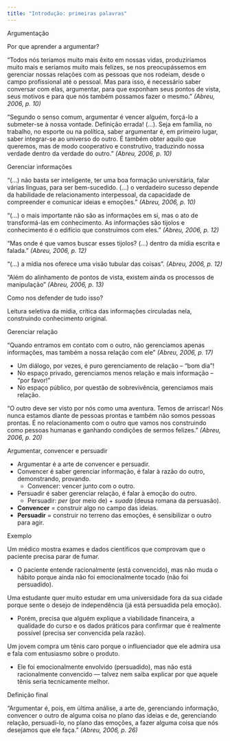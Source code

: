 ```yaml
---
title: "Introdução: primeiras palavras"
---
```


::: titulo-nao-numerado
Argumentação
:::

::: subtitulo-nao-numerado
Por que aprender a argumentar?
:::

::: citacao
“Todos nós teríamos muito mais êxito em nossas vidas, produziríamos muito mais e seríamos muito mais felizes, se nos preocupássemos em gerenciar nossas relações com as pessoas que nos rodeiam, desde o campo profissional até o pessoal. Mas para isso, é necessário saber conversar com elas, argumentar, para que exponham seus pontos de vista, seus motivos e para que nós também possamos fazer o mesmo.” *(Abreu, 2006, p. 10)*
:::

::: citacao
“Segundo o senso comum, argumentar é vencer alguém, forçá-lo a submeter-se à nossa vontade. Definição errada! (...). Seja em família, no trabalho, no esporte ou na política, saber argumentar é, em primeiro lugar, saber integrar-se ao universo do outro. É também obter aquilo que queremos, mas de modo cooperativo e construtivo, traduzindo nossa verdade dentro da verdade do outro.” *(Abreu, 2006, p. 10)*
:::


::: subtitulo-nao-numerado
Gerenciar informações
:::

::: citacao
“(...) não basta ser inteligente, ter uma boa formação universitária, falar várias línguas, para ser bem-sucedido. (...) o verdadeiro sucesso depende da habilidade de relacionamento interpessoal, da capacidade de compreender e comunicar ideias e emoções.” *(Abreu, 2006, p. 10)*
:::

::: citacao
“(...) o mais importante não são as informações em si, mas o ato de transformá-las em conhecimento. As informações são tijolos e conhecimento é o edifício que construímos com eles.” *(Abreu, 2006, p. 12)*
:::

::: citacao
“Mas onde é que vamos buscar esses tijolos? (...) dentro da mídia escrita e falada.” *(Abreu, 2006, p. 12)*
:::

::: citacao
“(...) a mídia nos oferece uma visão tubular das coisas”. *(Abreu, 2006, p. 12)*
:::

::: citacao
“Além do alinhamento de pontos de vista, existem ainda os processos de manipulação” *(Abreu, 2006, p. 13)*
:::

::: subtitulo-nao-numerado
Como nos defender de tudo isso?
:::

Leitura seletiva da mídia, crítica das informações circuladas nela, construindo conhecimento original.

::: subtitulo-nao-numerado
Gerenciar relação
:::

::: citacao
“Quando entramos em contato com o outro, não gerenciamos apenas informações, mas também a nossa relação com ele” *(Abreu, 2006, p. 17)*

- Um diálogo, por vezes, é puro gerenciamento de relação – “bom dia”!
- No espaço privado, gerenciamos menos relação e mais informação – “por favor!”
- No espaço público, por questão de sobrevivência, gerenciamos mais relação.
:::

::: citacao
“O outro deve ser visto por nós como uma aventura. Temos de arriscar! Nós nunca estamos diante de pessoas prontas e também não somos pessoas prontas. É no relacionamento com o outro que vamos nos construindo como pessoas humanas e ganhando condições de sermos felizes.” *(Abreu, 2006, p. 20)*
:::

::: subtitulo-nao-numerado
Argumentar, convencer e persuadir
:::

- Argumentar é a arte de convencer e persuadir.
- Convencer é saber gerenciar informação, é falar à razão do outro, demonstrando, provando.  
  - Convencer: vencer junto com o outro.
- Persuadir é saber gerenciar relação, é falar à emoção do outro.  
  - Persuadir: *per* (por meio de) + *suada* (deusa romana da persuasão).

- **Convencer** = construir algo no campo das ideias.
- **Persuadir** = construir no terreno das emoções, é sensibilizar o outro para agir.

::: subtitulo-nao-numerado
Exemplo
:::

Um médico mostra exames e dados científicos que comprovam que o paciente precisa parar de fumar.

- O paciente entende racionalmente (está convencido), mas não muda o hábito porque ainda não foi emocionalmente tocado (não foi persuadido).

Uma estudante quer muito estudar em uma universidade fora da sua cidade porque sente o desejo de independência (já está persuadida pela emoção).

- Porém, precisa que alguém explique a viabilidade financeira, a qualidade do curso e os dados práticos para confirmar que é realmente possível (precisa ser convencida pela razão).

Um jovem compra um tênis caro porque o influenciador que ele admira usa e fala com entusiasmo sobre o produto.

- Ele foi emocionalmente envolvido (persuadido), mas não está racionalmente convencido — talvez nem saiba explicar por que aquele tênis seria tecnicamente melhor.

::: citacao

::: subtitulo-nao-numerado
Definição final
:::

“Argumentar é, pois, em última análise, a arte de, gerenciando informação, convencer o outro de alguma coisa no plano das ideias e de, gerenciando relação, persuadi-lo, no plano das emoções, a fazer alguma coisa que nós desejamos que ele faça.” *(Abreu, 2006, p. 26)*
:::